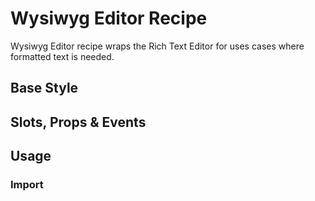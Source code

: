 
<Meta of={DtRecipeWysiwygEditorStories}/>

# Wysiwyg Editor Recipe

<Subtitle>
  Wysiwyg Editor recipe wraps the Rich Text Editor for uses cases where formatted text is needed.
</Subtitle>

## Base Style

<Canvas of={DtRecipeWysiwygEditorStories.Default} />

## Slots, Props & Events

<Controls />

## Usage

### Import

```jsx
import { DtRecipeWysiwygEditor } from '@dialpad/dialtone-vue';
```